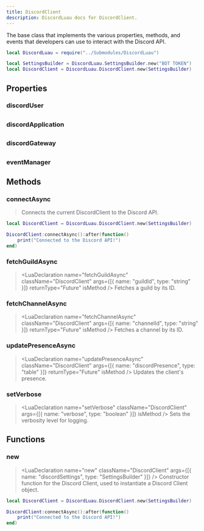 ```yaml
---
title: DiscordClient
description: DiscordLuau docs for DiscordClient.
---
```


[//]: # "This file was automatically compiled through the Generator luau code under this repository"
[//]: # "if you want to edit the documentation of discord-luau, please write changes"
[//]: # "to the discord-luau repository itself, we extract the comments from discord-luau and translate"
[//]: # "them into markdown files that Nextra can interpret!"
[//]: # "----- DOCUMENT IMPORTS ----- "


[//]: # "----- DOCUMENT DESCRIPTION ----- "

The base class that implements the various properties, methods, and events that developers can use to interact with the Discord API.

```lua
local DiscordLuau = require("../Submodules/DiscordLuau")

local SettingsBuilder = DiscordLuau.SettingsBuilder.new("BOT TOKEN")
local DiscordClient = DiscordLuau.DiscordClient.new(SettingsBuilder)
```

[//]: # "----- DOCUMENT PROPERTIES ----- "

## Properties

### discordUser

## <LuaProperty name="DiscordClient.discordUser" type="DiscordUser" />

### discordApplication

## <LuaProperty name="DiscordClient.discordApplication" type="DiscordApplication" />

### discordGateway

## <LuaProperty name="DiscordClient.discordGateway" type="DiscordGateway" />

### eventManager

## <LuaProperty name="DiscordClient.eventManager" type="EventManager" />

[//]: # "----- DOCUMENT METHODS ----- "

## Methods

### connectAsync

> <LuaDeclaration
> 	name="connectAsync"
> 	className="DiscordClient"
> 	args={[]}
> 	returnType="Future"
> 	isMethod
> />
> Connects the current DiscordClient to the Discord API.

```lua
local DiscordClient = DiscordLuau.DiscordClient.new(SettingsBuilder)

DiscordClient:connectAsync():after(function()
	print("Connected to the Discord API!")
end)
```

### fetchGuildAsync

> <LuaDeclaration
> 	name="fetchGuildAsync"
> 	className="DiscordClient"
> 	args={[{ name: "guildId", type: "string" }]}
> 	returnType="Future<DiscordGuild>"
> 	isMethod
> />
> Fetches a guild by its ID.

### fetchChannelAsync

> <LuaDeclaration
> 	name="fetchChannelAsync"
> 	className="DiscordClient"
> 	args={[{ name: "channelId", type: "string" }]}
> 	returnType="Future<DiscordChannel>"
> 	isMethod
> />
> Fetches a channel by its ID.

### updatePresenceAsync

> <LuaDeclaration
> 	name="updatePresenceAsync"
> 	className="DiscordClient"
> 	args={[{ name: "discordPresence", type: "table" }]}
> 	returnType="Future<boolean>"
> 	isMethod
> />
> Updates the client's presence.

### setVerbose

> <LuaDeclaration
> 	name="setVerbose"
> 	className="DiscordClient"
> 	args={[{ name: "verbose", type: "boolean" }]}
> 	isMethod
> />
> Sets the verbosity level for logging.

[//]: # "----- DOCUMENT FUNCTIONS ----- "

## Functions

### new

> <LuaDeclaration
> 	name="new"
> 	className="DiscordClient"
> 	args={[{ name: "discordSettings", type: "SettingsBuilder" }]}
> />
> Constructor function for the Discord Client, used to instantiate a Discord Client
> object.

```lua
local DiscordClient = DiscordLuau.DiscordClient.new(SettingsBuilder)

DiscordClient:connectAsync():after(function()
	print("Connected to the Discord API!")
end)
```
